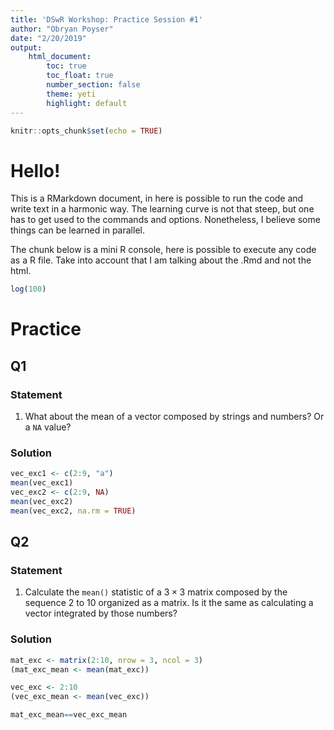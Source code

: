 ```yaml
---
title: 'DSwR Workshop: Practice Session #1'
author: "Obryan Poyser"
date: "2/20/2019"
output:
    html_document:
        toc: true
        toc_float: true
        number_section: false
        theme: yeti
        highlight: default
---
```


```r
knitr::opts_chunk$set(echo = TRUE)
```


# Hello!

This is a RMarkdown document, in here is possible to run the code and write text in a harmonic way. The learning curve is not that steep, but one has to get used to the commands and options. Nonetheless, I believe some things can be learned in parallel.

The chunk below is a mini R console, here is possible to execute any code as a R file. Take into account that I am talking about the .Rmd and not the html.

```r
log(100)
```

# Practice

## Q1 {.tabset .tabset-fade .tabset-pills}

### Statement
1. What about the mean of a vector composed by strings and numbers? Or a `NA` value?

### Solution

```r
vec_exc1 <- c(2:9, "a")
mean(vec_exc1)
vec_exc2 <- c(2:9, NA)
mean(vec_exc2)
mean(vec_exc2, na.rm = TRUE)
```

## Q2 {.tabset .tabset-fade .tabset-pills}

### Statement

1. Calculate the `mean()` statistic of a $3 \times 3$ matrix composed by the sequence 2 to 10 organized as a matrix. Is it the same as calculating a vector integrated by those numbers? 

### Solution

```r
mat_exc <- matrix(2:10, nrow = 3, ncol = 3)
(mat_exc_mean <- mean(mat_exc))

vec_exc <- 2:10
(vec_exc_mean <- mean(vec_exc))

mat_exc_mean==vec_exc_mean
```


